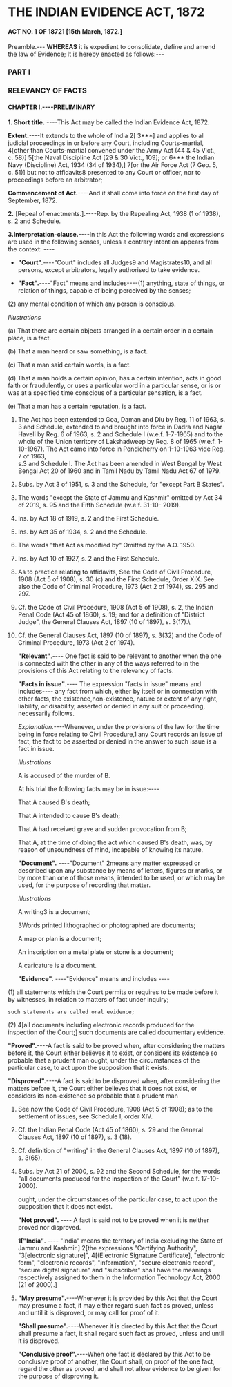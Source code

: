 
# THE INDIAN EVIDENCE ACT, 1872 
#### ACT NO. 1 OF 18721 \[15th March, 1872.\]

Preamble.--- **WHEREAS** it is expedient to consolidate, define and amend the
law of Evidence; It is hereby enacted as follows:--- 
### PART I 
### RELEVANCY OF FACTS 
#### CHAPTER I.----PRELIMINARY 
**1. Short title.** ----This Act may be called the Indian Evidence Act, 1872.


**Extent.**----It extends to the whole of India 2\[ 3\*\*\*\] and applies to all judicial proceedings in or
before any Court, including Courts-martial, 4\[other than Courts-martial
convened under the Army Act (44 & 45 Vict., c. 58)\] 5\[the Naval
Discipline Act \[29 & 30 Vict., 109\]; or 6\*\*\* the Indian Navy
(Discipline) Act, 1934 (34 of 1934),\] 7\[or the Air Force Act (7 Geo.
5, c. 51)\] but not to affidavits8 presented to any Court or officer,
nor to proceedings before an arbitrator;

**Commencement of Act.**----And it shall come into force on the first day of September, 1872.

**2.** \[Repeal of enactments.\].----Rep. by the Repealing Act, 1938 (1 of 1938), s. 2
and Schedule.

**3.Interpretation-clause.**----In this Act the following
words and expressions are used in the following senses, unless a
contrary intention appears from the context: ----

 - **"Court".**----"Court"
includes all Judges9 and Magistrates10, and all persons, except
arbitrators, legally authorised to take evidence.

- **"Fact".**----"Fact"
means and includes----(1) anything, state of things, or relation of
things, capable of being perceived by the senses;

 (2) any mental condition of which any person is conscious.

 *Illustrations*

(a) That there are certain objects arranged in a certain order in a
certain place, is a fact.

(b) That a man heard or saw something, is a
fact.

(c) That a man said certain words, is a fact.

(d) That a man holds a certain opinion, has a certain intention, acts in
good faith or fraudulently, or uses a particular word in a particular
sense, or is or was at a specified time conscious of a particular
sensation, is a fact.

(e) That a man has a certain reputation, is a fact.

1.  The Act has been extended to Goa, Daman and Diu by Reg. 11 of
    1963, s. 3 and Schedule, extended to and brought into force in Dadra
    and Nagar Haveli by Reg. 6 of 1963, s. 2 and Schedule I (w.e.f.
    1-7-1965) and to the whole of the Union territory of Lakshadweep by
    Reg. 8 of 1965 (w.e.f. 1-10-1967). The Act came into force in
    Pondicherry on 1-10-1963 vide Reg. 7 of 1963,\
s.3 and Schedule I. The Act has been amended in West Bengal by West
    Bengal Act 20 of 1960 and in Tamil Nadu by Tamil Nadu Act 67 of
    1979.
2.  Subs. by Act 3 of 1951, s. 3 and the Schedule, for "except Part B
    States".
3.  The words "except the State of Jammu and Kashmir" omitted by Act 34
    of 2019, s. 95 and the Fifth Schedule (w.e.f. 31-10- 2019).
4.  Ins. by Act 18 of 1919, s. 2 and the First Schedule.
5.  Ins. by Act 35 of 1934, s. 2 and the Schedule.
6.  The words "that Act as modified by" Omitted by the A.O. 1950.
7.  Ins. by Act 10 of 1927, s. 2 and the First Schedule.
8.  As to practice relating to affidavits, See the Code of Civil
    Procedure, 1908 (Act 5 of 1908), s. 30 (c) and the First Schedule,
    Order XIX. See also the Code of Criminal Procedure, 1973 (Act 2 of
    1974), ss. 295 and 297.
9.  Cf. the Code of Civil Procedure, 1908 (Act 5 of 1908), s. 2, the
    Indian Penal Code (Act 45 of 1860), s. 19; and for a definition of
    "District Judge", the General Clauses Act, 1897 (10 of 1897), s.
    3(17).\
10. Cf. the General Clauses Act, 1897 (10 of 1897), s. 3(32) and the
    Code of Criminal Procedure, 1973 (Act 2 of 1974).
    
      **"Relevant"**.---- One fact is said to be relevant to another when the one is
    connected with the other in any of the ways referred to in the
    provisions of this Act relating to the relevancy of facts. 

      **"Facts in issue"**.---- The expression "facts in issue" means and includes----
                any fact from which, either by itself or in connection with other
    facts, the existence,non-existence, nature or extent of any right, liability, or
    disability, asserted or denied in any suit or proceeding,
    necessarily follows.


    *Explanation.*----Whenever, under the provisions of the law for the
    time being in force relating to Civil Procedure,1 any Court records
    an issue of fact, the fact to be asserted or denied in the answer to
    such issue is a fact in issue.

    *Illustrations*

    A is accused of the murder of B.

    At his trial the following facts may be in issue:----

    That A caused B's death;

    That A intended to cause B's death;

    That A had received grave and sudden provocation from B;
    
    That A, at the time of doing the act which caused B's death, was, by
    reason of unsoundness of mind, incapable of knowing its nature.

    **"Document".** ----"Document" 2means any matter expressed or described
    upon any substance by means of letters, figures or marks, or by more
    than one of those means, intended to be used, or which may be used,
    for the purpose of recording that matter.

    *Illustrations* 

    A writing3 is a document;

    3Words printed lithographed or photographed are documents;

    A map or plan is a document;

    An inscription on a metal plate or stone is a document; 

    A caricature is a document.

    **"Evidence".** ----"Evidence" means and includes ----


(1) all statements which the Court permits or requires to be made before
    it by witnesses, in relation to matters of fact under inquiry;

    such statements are called oral evidence;

(2) 4\[all documents including electronic records produced for the
    inspection of the Court;\] such documents are called documentary evidence.
    
**"Proved".**----A fact is said to be proved when, after considering the matters before it,
    the Court either believes it to exist, or considers its existence so
    probable that a prudent man ought, under the circumstances of the
    particular case, to act upon the supposition that it exists.

**"Disproved".**----A fact is said to be disproved when, after
    considering the matters before it, the Court either believes that it
    does not exist, or considers its non-existence so probable that a
    prudent man


1.  See now the Code of Civil Procedure, 1908 (Act 5 of 1908); as to the
    settlement of issues, see Schedule I, order XIV.
2.  Cf. the Indian Penal Code (Act 45 of 1860), s. 29 and the General
    Clauses Act, 1897 (10 of 1897), s. 3 (18).
3.  Cf. definition of "writing" in the General Clauses Act, 1897 (10 of
    1897), s. 3(65).
4.  Subs. by Act 21 of 2000, s. 92 and the Second Schedule, for the
    words "all documents produced for the inspection of the Court"
    (w.e.f. 17-10-2000).
    
    
    ought, under the circumstances of the particular case, to act upon the supposition that it does not exist.

    **"Not proved".** ---- A fact is said not to be proved when it is
    neither proved nor disproved. 
    
    **1["India"**. ---- "India" means the territory of India excluding the State of Jammu and Kashmir.\]
    2\[the expressions "Certifying Authority", "3\[electronic
    signature\]", 4\[(Electronic Signature Certificate\], "electronic
    form", "electronic records", "information", "secure electronic
    record", "secure digital signature" and "subscriber" shall have the
    meanings respectively assigned to them in the Information Technology
    Act, 2000 (21 of 2000).\]

5.  **"May presume".**----Whenever it is provided by this Act that the Court
    may presume a fact, it may either regard such fact as proved, unless
    and until it is disproved, or may call for proof of it.
    
    **"Shall presume".**----Whenever it is directed by this Act that the Court
    shall presume a fact, it shall regard such fact as proved, unless
    and until it is disproved.

    **"Conclusive proof".**----When one fact is declared by this Act to be
    conclusive proof of another, the Court shall, on proof of the one
    fact, regard the other as proved, and shall not allow evidence to be
    given for the purpose of disproving it.